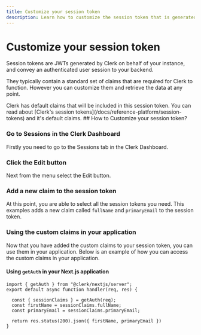 ```yaml
---
title: Customize your session token
description: Learn how to customize the session token that is generated for you by Clerk.
---
```



# Customize your session token
Session tokens are JWTs generated by Clerk on behalf of your instance, and convey an authenticated user session to your backend.

They typically contain a standard set of claims that are required for Clerk to function. However you can customize them and retrieve the data at any point.

<Callout type="info">
Clerk has default claims that will be included in this session token. You can read about [Clerk's session tokens](/docs/reference-platform/session-tokens) and it's default claims.
</Callout>
## How to Customize your session token?

<Steps>

### Go to Sessions in the Clerk Dashboard

Firstly you need to go to the Sessions tab in the Clerk Dashboard.
<Images
src="/docs/images/advance/session-tokens/clerk-session.png"
width={3024}
height={1748}
alt="Clerk Dashboard with a session token"
/>

### Click the Edit button

Next from the menu select the Edit button.

<Images
src="/docs/images/advance/session-tokens/clerk-session-edit.png"
width={3024}
height={1748}
alt="Clerk Dashboard with an arrow pointing to the edit"
/>

### Add a new claim to the session token

At this point, you are able to select all the session tokens you need. This examples adds a new claim called `fullName` and `primaryEmail` to the session token.

<Images
src="/docs/images/advance/session-tokens/custom-session-example.png"
width={3024}
height={1748}
alt="Clerk Dashboard showing the custom claim modal"
/>

### Using the custom claims in your application

Now that you have added the custom claims to your session token, you can use them in your application. Below is an example of how you can access the custom claims in your application.

#### Using `getAuth` in your Next.js application

```tsx copy fileName=pages/api/example.ts
import { getAuth } from "@clerk/nextjs/server";
export default async function handler(req, res) {

  const { sessionClaims } = getAuth(req);
  const firstName = sessionClaims.fullName;
  const primaryEmail = sessionClaims.primaryEmail;

  return res.status(200).json({ firstName, primaryEmail })
}
```

</Steps>
